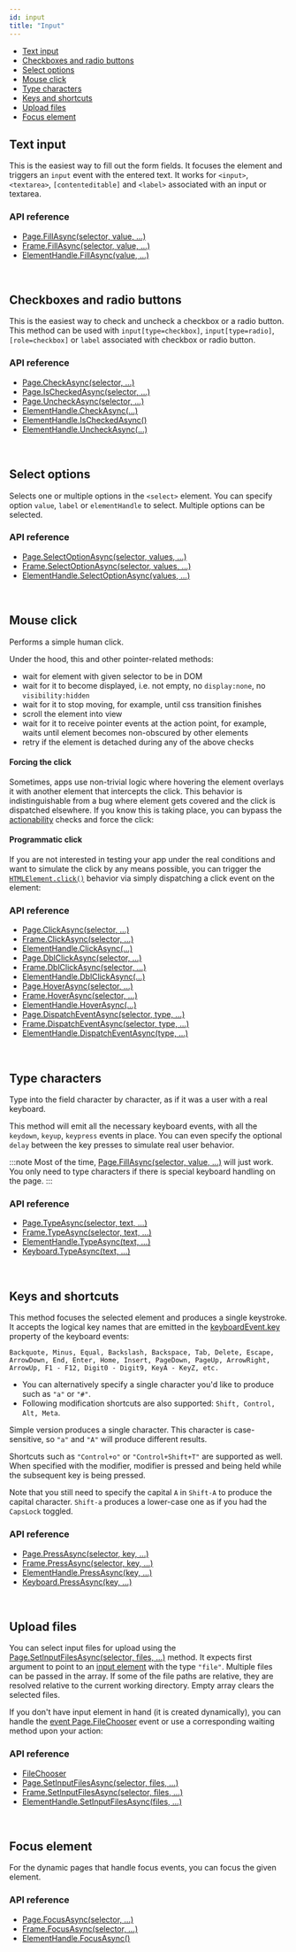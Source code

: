```yaml
---
id: input
title: "Input"
---
```


- [Text input](#text-input)
- [Checkboxes and radio buttons](#checkboxes-and-radio-buttons)
- [Select options](#select-options)
- [Mouse click](#mouse-click)
- [Type characters](#type-characters)
- [Keys and shortcuts](#keys-and-shortcuts)
- [Upload files](#upload-files)
- [Focus element](#focus-element)

## Text input

This is the easiest way to fill out the form fields. It focuses the element and triggers an `input` event with the entered text. It works for `<input>`, `<textarea>`, `[contenteditable]` and `<label>` associated with an input or textarea.

### API reference
- [Page.FillAsync(selector, value, …)](./api/class-page.mdx#pagefillasyncselector-value-)
- [Frame.FillAsync(selector, value, …)](./api/class-frame.mdx#framefillasyncselector-value-)
- [ElementHandle.FillAsync(value, …)](./api/class-elementhandle.mdx#elementhandlefillasyncvalue-)

<br/>

## Checkboxes and radio buttons

This is the easiest way to check and uncheck a checkbox or a radio button. This method can be used with `input[type=checkbox]`, `input[type=radio]`, `[role=checkbox]` or `label` associated with checkbox or radio button.

### API reference
- [Page.CheckAsync(selector, …)](./api/class-page.mdx#pagecheckasyncselector-)
- [Page.IsCheckedAsync(selector, …)](./api/class-page.mdx#pageischeckedasyncselector-)
- [Page.UncheckAsync(selector, …)](./api/class-page.mdx#pageuncheckasyncselector-)
- [ElementHandle.CheckAsync(…)](./api/class-elementhandle.mdx#elementhandlecheckasync)
- [ElementHandle.IsCheckedAsync()](./api/class-elementhandle.mdx#elementhandleischeckedasync)
- [ElementHandle.UncheckAsync(…)](./api/class-elementhandle.mdx#elementhandleuncheckasync)

<br/>

## Select options

Selects one or multiple options in the `<select>` element. You can specify option `value`, `label` or `elementHandle` to select. Multiple options can be selected.

### API reference
- [Page.SelectOptionAsync(selector, values, …)](./api/class-page.mdx#pageselectoptionasyncselector-values-)
- [Frame.SelectOptionAsync(selector, values, …)](./api/class-frame.mdx#frameselectoptionasyncselector-values-)
- [ElementHandle.SelectOptionAsync(values, …)](./api/class-elementhandle.mdx#elementhandleselectoptionasyncvalues-)

<br/>

## Mouse click

Performs a simple human click.

Under the hood, this and other pointer-related methods:
- wait for element with given selector to be in DOM
- wait for it to become displayed, i.e. not empty, no `display:none`, no `visibility:hidden`
- wait for it to stop moving, for example, until css transition finishes
- scroll the element into view
- wait for it to receive pointer events at the action point, for example, waits until element becomes non-obscured by other elements
- retry if the element is detached during any of the above checks

#### Forcing the click

Sometimes, apps use non-trivial logic where hovering the element overlays it with another element that intercepts the click. This behavior is indistinguishable from a bug where element gets covered and the click is dispatched elsewhere. If you know this is taking place, you can bypass the [actionability](./actionability.mdx) checks and force the click:

#### Programmatic click

If you are not interested in testing your app under the real conditions and want to simulate the click by any means possible, you can trigger the [`HTMLElement.click()`](https://developer.mozilla.org/en-US/docs/Web/API/HTMLElement/click) behavior via simply dispatching a click event on the element:

### API reference
- [Page.ClickAsync(selector, …)](./api/class-page.mdx#pageclickasyncselector-)
- [Frame.ClickAsync(selector, …)](./api/class-frame.mdx#frameclickasyncselector-)
- [ElementHandle.ClickAsync(…)](./api/class-elementhandle.mdx#elementhandleclickasync)
- [Page.DblClickAsync(selector, …)](./api/class-page.mdx#pagedblclickasyncselector-)
- [Frame.DblClickAsync(selector, …)](./api/class-frame.mdx#framedblclickasyncselector-)
- [ElementHandle.DblClickAsync(…)](./api/class-elementhandle.mdx#elementhandledblclickasync)
- [Page.HoverAsync(selector, …)](./api/class-page.mdx#pagehoverasyncselector-)
- [Frame.HoverAsync(selector, …)](./api/class-frame.mdx#framehoverasyncselector-)
- [ElementHandle.HoverAsync(…)](./api/class-elementhandle.mdx#elementhandlehoverasync)
- [Page.DispatchEventAsync(selector, type, …)](./api/class-page.mdx#pagedispatcheventasyncselector-type-)
- [Frame.DispatchEventAsync(selector, type, …)](./api/class-frame.mdx#framedispatcheventasyncselector-type-)
- [ElementHandle.DispatchEventAsync(type, …)](./api/class-elementhandle.mdx#elementhandledispatcheventasynctype-)

<br/>

## Type characters

Type into the field character by character, as if it was a user with a real keyboard.

This method will emit all the necessary keyboard events, with all the `keydown`, `keyup`, `keypress` events in place. You can even specify the optional `delay` between the key presses to simulate real user behavior.

:::note
Most of the time, [Page.FillAsync(selector, value, …)](./api/class-page.mdx#pagefillasyncselector-value-) will just work. You only need to type characters if there is special keyboard handling on the page.
:::

### API reference
- [Page.TypeAsync(selector, text, …)](./api/class-page.mdx#pagetypeasyncselector-text-)
- [Frame.TypeAsync(selector, text, …)](./api/class-frame.mdx#frametypeasyncselector-text-)
- [ElementHandle.TypeAsync(text, …)](./api/class-elementhandle.mdx#elementhandletypeasynctext-)
- [Keyboard.TypeAsync(text, …)](./api/class-keyboard.mdx#keyboardtypeasynctext-)

<br/>

## Keys and shortcuts

This method focuses the selected element and produces a single keystroke. It accepts the logical key names that are emitted in the [keyboardEvent.key](https://developer.mozilla.org/en-US/docs/Web/API/KeyboardEvent/key) property of the keyboard events:

```
Backquote, Minus, Equal, Backslash, Backspace, Tab, Delete, Escape,
ArrowDown, End, Enter, Home, Insert, PageDown, PageUp, ArrowRight,
ArrowUp, F1 - F12, Digit0 - Digit9, KeyA - KeyZ, etc.
```

- You can alternatively specify a single character you'd like to produce such as `"a"` or `"#"`.
- Following modification shortcuts are also supported: `Shift, Control, Alt, Meta`.

Simple version produces a single character. This character is case-sensitive, so `"a"` and `"A"` will produce different results.

Shortcuts such as `"Control+o"` or `"Control+Shift+T"` are supported as well. When specified with the modifier, modifier is pressed and being held while the subsequent key is being pressed.

Note that you still need to specify the capital `A` in `Shift-A` to produce the capital character. `Shift-a` produces a lower-case one as if you had the `CapsLock` toggled.

### API reference
- [Page.PressAsync(selector, key, …)](./api/class-page.mdx#pagepressasyncselector-key-)
- [Frame.PressAsync(selector, key, …)](./api/class-frame.mdx#framepressasyncselector-key-)
- [ElementHandle.PressAsync(key, …)](./api/class-elementhandle.mdx#elementhandlepressasynckey-)
- [Keyboard.PressAsync(key, …)](./api/class-keyboard.mdx#keyboardpressasynckey-)

<br/>

## Upload files

You can select input files for upload using the [Page.SetInputFilesAsync(selector, files, …)](./api/class-page.mdx#pagesetinputfilesasyncselector-files-) method. It expects first argument to point to an [input element](https://developer.mozilla.org/en-US/docs/Web/HTML/Element/input) with the type `"file"`. Multiple files can be passed in the array. If some of the file paths are relative, they are resolved relative to the current working directory. Empty array clears the selected files.

If you don't have input element in hand (it is created dynamically), you can handle the [event Page.FileChooser](./api/class-page.mdx#eventpagefilechooser) event or use a corresponding waiting method upon your action:

### API reference
- [FileChooser]
- [Page.SetInputFilesAsync(selector, files, …)](./api/class-page.mdx#pagesetinputfilesasyncselector-files-)
- [Frame.SetInputFilesAsync(selector, files, …)](./api/class-frame.mdx#framesetinputfilesasyncselector-files-)
- [ElementHandle.SetInputFilesAsync(files, …)](./api/class-elementhandle.mdx#elementhandlesetinputfilesasyncfiles-)

<br/>

## Focus element

For the dynamic pages that handle focus events, you can focus the given element.

### API reference
- [Page.FocusAsync(selector, …)](./api/class-page.mdx#pagefocusasyncselector-)
- [Frame.FocusAsync(selector, …)](./api/class-frame.mdx#framefocusasyncselector-)
- [ElementHandle.FocusAsync()](./api/class-elementhandle.mdx#elementhandlefocusasync)

<br/>

[Accessibility]: ./api/class-accessibility.mdx "Accessibility"
[Browser]: ./api/class-browser.mdx "Browser"
[BrowserContext]: ./api/class-browsercontext.mdx "BrowserContext"
[BrowserType]: ./api/class-browsertype.mdx "BrowserType"
[ConsoleMessage]: ./api/class-consolemessage.mdx "ConsoleMessage"
[Dialog]: ./api/class-dialog.mdx "Dialog"
[Download]: ./api/class-download.mdx "Download"
[ElementHandle]: ./api/class-elementhandle.mdx "ElementHandle"
[FileChooser]: ./api/class-filechooser.mdx "FileChooser"
[Frame]: ./api/class-frame.mdx "Frame"
[JSHandle]: ./api/class-jshandle.mdx "JSHandle"
[Keyboard]: ./api/class-keyboard.mdx "Keyboard"
[Mouse]: ./api/class-mouse.mdx "Mouse"
[Page]: ./api/class-page.mdx "Page"
[Playwright]: ./api/class-playwright.mdx "Playwright"
[Request]: ./api/class-request.mdx "Request"
[Response]: ./api/class-response.mdx "Response"
[Route]: ./api/class-route.mdx "Route"
[Selectors]: ./api/class-selectors.mdx "Selectors"
[TimeoutError]: ./api/class-timeouterror.mdx "TimeoutError"
[Touchscreen]: ./api/class-touchscreen.mdx "Touchscreen"
[Video]: ./api/class-video.mdx "Video"
[WebSocket]: ./api/class-websocket.mdx "WebSocket"
[WebSocketFrame]: ./api/class-websocketframe.mdx "WebSocketFrame"
[Worker]: ./api/class-worker.mdx "Worker"
[Element]: https://developer.mozilla.org/en-US/docs/Web/API/element "Element"
[EvaluationArgument]: ./core-concepts.mdx#evaluation-argument "EvaluationArgument"
[Promise]: https://developer.mozilla.org/en-US/docs/Web/JavaScript/Reference/Global_Objects/Promise "Promise"
[iterator]: https://developer.mozilla.org/en-US/docs/Web/JavaScript/Reference/Iteration_protocols "Iterator"
[origin]: https://developer.mozilla.org/en-US/docs/Glossary/Origin "Origin"
[selector]: https://developer.mozilla.org/en-US/docs/Web/CSS/CSS_Selectors "selector"
[Serializable]: https://developer.mozilla.org/en-US/docs/Web/JavaScript/Reference/Global_Objects/JSON/stringify#Description "Serializable"
[UIEvent.detail]: https://developer.mozilla.org/en-US/docs/Web/API/UIEvent/detail "UIEvent.detail"
[UnixTime]: https://en.wikipedia.org/wiki/Unix_time "Unix Time"
[xpath]: https://developer.mozilla.org/en-US/docs/Web/XPath "xpath"

[Array]: https://developer.mozilla.org/en-US/docs/Web/JavaScript/Reference/Global_Objects/Array "Array"
[boolean]: https://developer.mozilla.org/en-US/docs/Web/JavaScript/Data_structures#Boolean_type "Boolean"
[Buffer]: https://nodejs.org/api/buffer.html#buffer_class_buffer "Buffer"
[ChildProcess]: https://nodejs.org/api/child_process.html "ChildProcess"
[Error]: https://nodejs.org/api/errors.html#errors_class_error "Error"
[EventEmitter]: https://nodejs.org/api/events.html#events_class_eventemitter "EventEmitter"
[function]: https://developer.mozilla.org/en-US/docs/Web/JavaScript/Reference/Global_Objects/Function "Function"
[Map]: https://developer.mozilla.org/en-US/docs/Web/JavaScript/Reference/Global_Objects/Map "Map"
[null]: https://developer.mozilla.org/en-US/docs/Web/JavaScript/Reference/Global_Objects/null "null"
[number]: https://developer.mozilla.org/en-US/docs/Web/JavaScript/Data_structures#Number_type "Number"
[Object]: https://developer.mozilla.org/en-US/docs/Web/JavaScript/Reference/Global_Objects/Object "Object"
[Promise]: https://developer.mozilla.org/en-US/docs/Web/JavaScript/Reference/Global_Objects/Promise "Promise"
[Readable]: https://nodejs.org/api/stream.html#stream_class_stream_readable "Readable"
[RegExp]: https://developer.mozilla.org/en-US/docs/Web/JavaScript/Reference/Global_Objects/RegExp "RegExp"
[void]: https://developer.mozilla.org/en-US/docs/Web/JavaScript/Reference/Global_Objects/undefined "void"
[string]: https://developer.mozilla.org/en-US/docs/Web/JavaScript/Data_structures#String_type "string"
[URL]: https://nodejs.org/api/url.html "URL"

[all available image tags]: https://mcr.microsoft.com/v2/playwright/tags/list "all available image tags"
[Docker Hub]: https://hub.docker.com/_/microsoft-playwright "Docker Hub"
[Dockerfile.focal]: https://github.com/microsoft/playwright/blob/master/utils/docker/Dockerfile.focal "Dockerfile.focal"